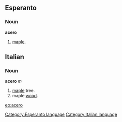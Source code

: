 ==Esperanto==
===Noun===
'''acero'''
# [[maple]].

==Italian==
===Noun===
'''acero''' ''m''
# [[maple]] tree.
# maple [[wood]].

[[eo:acero]]

[[Category:Esperanto language]]
[[Category:Italian language]]